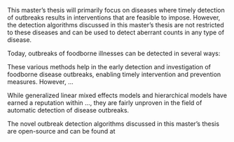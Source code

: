 \chapter{Introduction} 





This master's thesis will primarily focus on diseases where timely detection of outbreaks results in interventions that are feasible to impose. However, the detection algorithms discussed in this master's thesis are not restricted to these diseases and can be used to detect aberrant counts in any type of disease.

Today, outbreaks of foodborne illnesses can be detected in several ways:

\begin{enumerate}
  \item Reports from doctors: Physicians may report cases of foodborne illnesses they encounter in their practice to the relevant authorities.
  \item Citizen reports: Individuals may directly contact food or health authorities to report suspected cases of foodborne illnesses.
  \item Cluster identification through laboratory surveillance: Clusters of cases can be identified through routine laboratory testing and surveillance of samples from patients with suspected foodborne illnesses.
  \item Identification of identical "fingerprints": When bacteria or viruses are type-tested, the presence of identical fingerprints among multi cases can strongly indicate a common source of infection.
\end{enumerate}

These various methods help in the early detection and investigation of foodborne disease outbreaks, enabling timely intervention and prevention measures. However, ...



While generalized linear mixed effects models and hierarchical models have earned a reputation within ..., they are fairly unproven in the field of automatic detection of disease outbreaks.


The novel outbreak detection algorithms discussed in this master's thesis are open-source and can be found at \href{https://github.com/telkamp7/AEDDO}{https://github.com/telkamp7/AEDDO}

\cleardoublepage

